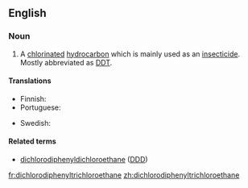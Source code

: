 ==English==

===Noun===
{{en-noun|head=[[dichloro]][[diphenyl]][[trichloro]][[ethane]]|~}}

# {{label|en|organic compound}} A [[chlorinated]] [[hydrocarbon]] which is mainly used as an [[insecticide]]. Mostly abbreviated as [[DDT]].

====Translations====
{{trans-top|chlorinated hydrocarbon insecticide DDT}}
* Finnish: {{t|fi|diklooridifenyylitrikloorietaani}}
* Portuguese: {{t|pt|diclorodifeniltricloroetano|m}}
{{trans-mid}}
* Swedish: {{t|sv|diklorodifenyltrikloroetan}}
{{trans-bottom}}

====Related terms====
* [[dichlorodiphenyldichloroethane]] ([[DDD]])

[[fr:dichlorodiphenyltrichloroethane]]
[[zh:dichlorodiphenyltrichloroethane]]